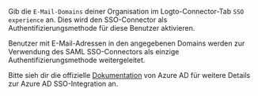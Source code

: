 Gib die `E-Mail-Domains` deiner Organisation im Logto-Connector-Tab `SSO experience` an. Dies wird den SSO-Connector als Authentifizierungsmethode für diese Benutzer aktivieren.

Benutzer mit E-Mail-Adressen in den angegebenen Domains werden zur Verwendung des SAML SSO-Connectors als einzige Authentifizierungsmethode weitergeleitet.

Bitte sieh dir die offizielle [Dokumentation](https://learn.microsoft.com/en-us/entra/identity/enterprise-apps/add-application-portal-setup-sso) von Azure AD für weitere Details zur Azure AD SSO-Integration an.
